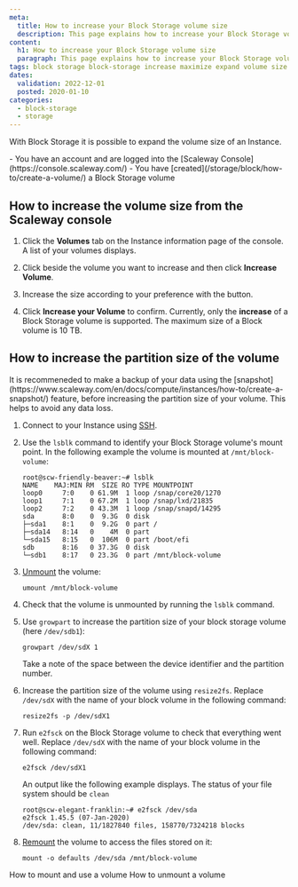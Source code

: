 ```yaml
---
meta:
  title: How to increase your Block Storage volume size
  description: This page explains how to increase your Block Storage volume
content:
  h1: How to increase your Block Storage volume size
  paragraph: This page explains how to increase your Block Storage volume
tags: block storage block-storage increase maximize expand volume size
dates:
  validation: 2022-12-01
  posted: 2020-01-10
categories:
  - block-storage
  - storage
---
```


With Block Storage it is possible to expand the volume size of an Instance.

<Macro id="iam-requirements" />
 
<Message type="requirement">
  - You have an account and are logged into the [Scaleway Console](https://console.scaleway.com/) 
  - You have [created](/storage/block/how-to/create-a-volume/) a Block Storage volume
</Message>

## How to increase the volume size from the Scaleway console

1. Click the **Volumes** tab on the Instance information page of the console. A list of your volumes displays.
2. Click <Icon name="more" /> beside the volume you want to increase and then click **Increase Volume**.
3. Increase the size according to your preference with the <Icon name="plus" /> button. 
    <Lightbox src="scaleway-increase-volume-modal.webp" alt="" />
4. Click **Increase your Volume** to confirm.
    <Message type="note">
      Currently, only the **increase** of a Block Storage volume is supported. The maximum size of a Block volume is 10 TB.

    </Message>

## How to increase the partition size of the volume

<Message type="tip">
  It is recommeneded to make a backup of your data using the [snapshot](https://www.scaleway.com/en/docs/compute/instances/how-to/create-a-snapshot/) feature, before increasing the partition size of your volume. This helps to avoid any data loss. 
</Message>


1. Connect to your Instance using [SSH](https://www.scaleway.com/en/docs/compute/instances/how-to/connect-to-instance/).
2. Use the `lsblk` command to identify your Block Storage volume's mount point. In the following example the volume is mounted at `/mnt/block-volume`: 
    ```
    root@scw-friendly-beaver:~# lsblk
    NAME    MAJ:MIN RM  SIZE RO TYPE MOUNTPOINT
    loop0     7:0    0 61.9M  1 loop /snap/core20/1270
    loop1     7:1    0 67.2M  1 loop /snap/lxd/21835
    loop2     7:2    0 43.3M  1 loop /snap/snapd/14295
    sda       8:0    0  9.3G  0 disk
    ├─sda1    8:1    0  9.2G  0 part /
    ├─sda14   8:14   0    4M  0 part
    └─sda15   8:15   0  106M  0 part /boot/efi
    sdb       8:16   0 37.3G  0 disk
    └─sdb1    8:17   0 23.3G  0 part /mnt/block-volume
    ```
3. [Unmount](https://www.scaleway.com/en/docs/storage/block/how-to/unmount-a-volume/) the volume:
    ```
    umount /mnt/block-volume
    ```
4. Check that the volume is unmounted by running the `lsblk` command. 
5. Use `growpart` to increase the partition size of your block storage volume (here `/dev/sdb1`):
    ```
    growpart /dev/sdX 1
    ```

    <Message type="tip">
      Take a note of the space between the device identifier and the partition number. 
    </Message>
6. Increase the partition size of the volume using `resize2fs`. Replace `/dev/sdX` with the name of your block volume in the following command:
    ```
    resize2fs -p /dev/sdX1
    ```
7. Run `e2fsck` on the Block Storage volume to check that everything went well. Replace `/dev/sdX` with the name of your block volume in the following command:
    ```
    e2fsck /dev/sdX1
    ```

    An output like the following example displays. The status of your file system should be `clean`

    ```
    root@scw-elegant-franklin:~# e2fsck /dev/sda
    e2fsck 1.45.5 (07-Jan-2020)
    /dev/sda: clean, 11/1827840 files, 158770/7324218 blocks
    ```
8. [Remount](https://www.scaleway.com/en/docs/storage/block/how-to/mount-and-use-volume/) the volume to access the files stored on it: 
    ```
    mount -o defaults /dev/sda /mnt/block-volume
    ```

<Navigation title="See Also">
  <PreviousButton to="/storage/block/how-to/mount-and-use-volume/">How to mount and use a volume</PreviousButton>
  <NextButton to="/storage/block/how-to/unmount-a-volume/">How to unmount a volume</NextButton>
</Navigation>
